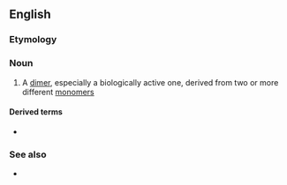 ==English==

===Etymology===
{{prefix|en|hetero|dimer}}

===Noun===
{{en-noun}}

# {{lb|en|chemistry|biochemistry}} A [[dimer]], especially a biologically active one, derived from two or more different [[monomer]]s

====Derived terms====
* {{l|en|heterodimeric}}

===See also===
* {{l|en|homodimer}}